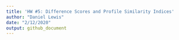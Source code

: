 ```yaml
---
title: 'HW #5: Difference Scores and Profile Similarity Indices'
author: "Daniel Lewis"
date: "2/12/2020"
output: github_document
---
```


